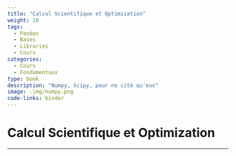 ```yaml
---
title: "Calcul Scientifique et Optimization"
weight: 10
tags:
  - Pandas
  - Bases
  - Libraries
  - Cours
categories:
  - Cours
  - Fondamentaux
type: book
description: "Numpy, Scipy, pour ne cité qu'eux"
image: .img/numpy.png
code-links: binder
---
```


# Calcul Scientifique et Optimization

---
